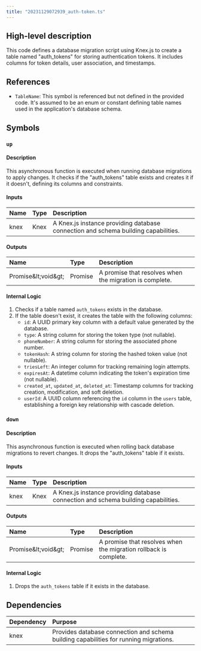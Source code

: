 ```yaml
---
title: "20231129072939_auth-token.ts"
---
```


## High-level description
This code defines a database migration script using Knex.js to create a table named "auth_tokens" for storing authentication tokens. It includes columns for token details, user association, and timestamps.

## References
- `TableName`: This symbol is referenced but not defined in the provided code. It's assumed to be an enum or constant defining table names used in the application's database schema.

## Symbols

### `up`
#### Description
This asynchronous function is executed when running database migrations to apply changes. It checks if the "auth_tokens" table exists and creates it if it doesn't, defining its columns and constraints.

#### Inputs
| Name | Type | Description |
|:-----|:-----|:------------|
| knex | Knex | A Knex.js instance providing database connection and schema building capabilities. |

#### Outputs
| Name | Type | Description |
|:-----|:-----|:------------|
| Promise\&lt;void\&gt; | Promise | A promise that resolves when the migration is complete. |

#### Internal Logic
1. Checks if a table named `auth_tokens` exists in the database.
2. If the table doesn't exist, it creates the table with the following columns:
    - `id`: A UUID primary key column with a default value generated by the database.
    - `type`: A string column for storing the token type (not nullable).
    - `phoneNumber`: A string column for storing the associated phone number.
    - `tokenHash`: A string column for storing the hashed token value (not nullable).
    - `triesLeft`: An integer column for tracking remaining login attempts.
    - `expiresAt`: A datetime column indicating the token's expiration time (not nullable).
    - `created_at`, `updated_at`, `deleted_at`: Timestamp columns for tracking creation, modification, and soft deletion.
    - `userId`: A UUID column referencing the `id` column in the `users` table, establishing a foreign key relationship with cascade deletion.

### `down`
#### Description
This asynchronous function is executed when rolling back database migrations to revert changes. It drops the "auth_tokens" table if it exists.

#### Inputs
| Name | Type | Description |
|:-----|:-----|:------------|
| knex | Knex | A Knex.js instance providing database connection and schema building capabilities. |

#### Outputs
| Name | Type | Description |
|:-----|:-----|:------------|
| Promise\&lt;void\&gt; | Promise | A promise that resolves when the migration rollback is complete. |

#### Internal Logic
1. Drops the `auth_tokens` table if it exists in the database.

## Dependencies
| Dependency | Purpose |
|:-----------|:--------|
| knex | Provides database connection and schema building capabilities for running migrations. |
